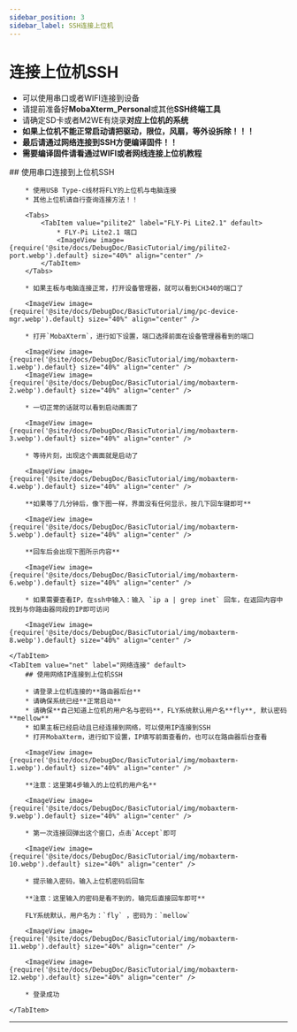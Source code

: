 ```yaml
---
sidebar_position: 3
sidebar_label: SSH连接上位机
---
```






# 连接上位机SSH


* 可以使用串口或者WIFI连接到设备
* 请提前准备好**MobaXterm_Personal**或其他**SSH终端工具**
* 请确定SD卡或者M2WE有烧录**对应上位机的系统**
* **如果上位机不能正常启动请把驱动，限位，风扇，等外设拆除！！！**
* **最后请通过网络连接到SSH方便编译固件！！**
* **需要编译固件请看通过WIFI或者网线连接上位机教程**

<Tabs>
    <TabItem value="serial" label="串口连接" default>
        ## 使用串口连接到上位机SSH

        * 使用USB Type-c线材将FLY的上位机与电脑连接
        * 其他上位机请自行查询连接方法！！

        <Tabs>
            <TabItem value="pilite2" label="FLY-Pi Lite2.1" default>
                * FLY-Pi Lite2.1 端口
                <ImageView image={require('@site/docs/DebugDoc/BasicTutorial/img/pilite2-port.webp').default} size="40%" align="center" />
            </TabItem>
        </Tabs>

        * 如果主板与电脑连接正常，打开设备管理器，就可以看到CH340的端口了

        <ImageView image={require('@site/docs/DebugDoc/BasicTutorial/img/pc-device-mgr.webp').default} size="40%" align="center" />

        * 打开`MobaXterm`，进行如下设置，端口选择前面在设备管理器看到的端口

        <ImageView image={require('@site/docs/DebugDoc/BasicTutorial/img/mobaxterm-1.webp').default} size="40%" align="center" />
        <ImageView image={require('@site/docs/DebugDoc/BasicTutorial/img/mobaxterm-2.webp').default} size="40%" align="center" />

        * 一切正常的话就可以看到启动画面了

        <ImageView image={require('@site/docs/DebugDoc/BasicTutorial/img/mobaxterm-3.webp').default} size="40%" align="center" />

        * 等待片刻，出现这个画面就是启动了

        <ImageView image={require('@site/docs/DebugDoc/BasicTutorial/img/mobaxterm-4.webp').default} size="40%" align="center" />

        **如果等了几分钟后，像下图一样，界面没有任何显示，按几下回车键即可**

        <ImageView image={require('@site/docs/DebugDoc/BasicTutorial/img/mobaxterm-5.webp').default} size="40%" align="center" />

        **回车后会出现下图所示内容**

        <ImageView image={require('@site/docs/DebugDoc/BasicTutorial/img/mobaxterm-6.webp').default} size="40%" align="center" />

        * 如果需要查看IP，在ssh中输入：输入 `ip a | grep inet` 回车，在返回内容中找到与你路由器同段的IP即可访问

        <ImageView image={require('@site/docs/DebugDoc/BasicTutorial/img/mobaxterm-8.webp').default} size="40%" align="center" />

    </TabItem>
    <TabItem value="net" label="网络连接" default>
        ## 使用网络IP连接到上位机SSH

        * 请登录上位机连接的**路由器后台**
        * 请确保系统已经**正常启动**
        * 请确保**自己知道上位机的用户名与密码**，FLY系统默认用户名**fly**, 默认密码**mellow**
        * 如果主板已经启动且已经连接到网络，可以使用IP连接到SSH
        * 打开MobaXterm，进行如下设置，IP填写前面查看的，也可以在路由器后台查看

        <ImageView image={require('@site/docs/DebugDoc/BasicTutorial/img/mobaxterm-1.webp').default} size="40%" align="center" />

        **注意：这里第4步输入的上位机的用户名**

        <ImageView image={require('@site/docs/DebugDoc/BasicTutorial/img/mobaxterm-9.webp').default} size="40%" align="center" />

        * 第一次连接回弹出这个窗口，点击`Accept`即可

        <ImageView image={require('@site/docs/DebugDoc/BasicTutorial/img/mobaxterm-10.webp').default} size="40%" align="center" />

        * 提示输入密码，输入上位机密码后回车

        **注意：这里输入的密码是看不到的，输完后直接回车即可**

        FLY系统默认，用户名为：`fly` ，密码为：`mellow`

        <ImageView image={require('@site/docs/DebugDoc/BasicTutorial/img/mobaxterm-11.webp').default} size="40%" align="center" />

        <ImageView image={require('@site/docs/DebugDoc/BasicTutorial/img/mobaxterm-12.webp').default} size="40%" align="center" />

        * 登录成功

    </TabItem>
</Tabs>

----
